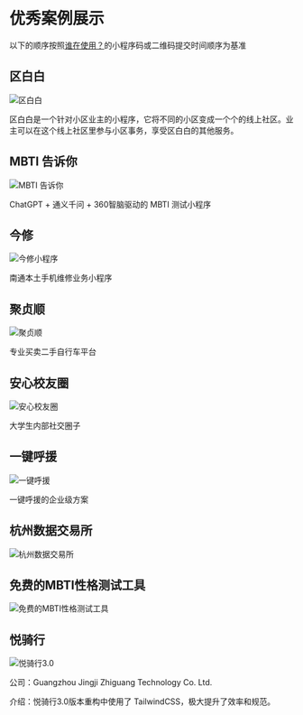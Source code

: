 # 优秀案例展示

以下的顺序按照[谁在使用？](https://github.com/sonofmagic/weapp-tailwindcss/issues/270)的小程序码或二维码提交时间顺序为基准

<div class="grid grid-cols-1 sm:grid-cols-2 gap-4">

<div>

## 区白白

<img width={256} height={256} src="/img/showcase/0.qubaibai/qrcode.jpg" alt="区白白" />

区白白是一个针对小区业主的小程序，它将不同的小区变成一个个的线上社区。业主可以在这个线上社区里参与小区事务，享受区白白的其他服务。

</div>

<div>

## MBTI 告诉你

<img width={256} height={256} src="/img/showcase/1.mbti/qrcode.jpg" alt="MBTI 告诉你" />

ChatGPT + 通义千问 + 360智脑驱动的 MBTI 测试小程序

</div>

<div>

## 今修

<img width={256} height={256} src="/img/showcase/2.jinxiu/qrcode.jpg" alt="今修小程序" />

南通本土手机维修业务小程序

</div>

<div>

## 聚贞顺

<img width={256} height={256} src="/img/showcase/3.juzhenshun/qrcode.jpg" alt="聚贞顺" />

专业买卖二手自行车平台

</div>

<div>

## 安心校友圈

<img width={256} height={256} src="/img/showcase/4.安心校友圈/qrcode.jpg" alt="安心校友圈" />

大学生内部社交圈子

</div>

<div>

## 一键呼援

<img width={256} height={256} src="/img/showcase/5.一键呼援/qrcode.jpg" alt="一键呼援" />

一键呼援的企业级方案

</div>

<div>

## 杭州数据交易所

<img width={256} height={256} src="/img/showcase/6.杭州数据交易所/qrcode.jpg" alt="杭州数据交易所" />

</div>

<div>

## 免费的MBTI性格测试工具

<img width={256} height={256} src="/img/showcase/7.mbti/qrcode.jpg" alt="免费的MBTI性格测试工具" />


</div>

<div>

## 悦骑行

<img width={256} height={256} src="/img/showcase/8.悦骑行/qrcode.jpeg" alt="悦骑行3.0" />

公司：Guangzhou Jingji Zhiguang Technology Co. Ltd.

介绍：悦骑行3.0版本重构中使用了 TailwindCSS，极大提升了效率和规范。

</div>

</div>
